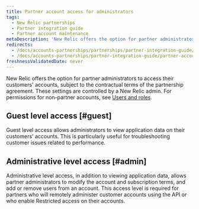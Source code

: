 ```yaml
---
title: Partner account access for administrators
tags:
  - New Relic partnerships
  - Partner integration guide
  - Partner account maintenance
metaDescription: 'New Relic offers the option for partner administrators to access their customers'' accounts, subject to the contractual terms of the partnership agreement.'
redirects:
  - /docs/accounts-partnerships/partnerships/partner-integration-guide/account-access-administrators
  - /docs/accounts-partnerships/partner-integration-guide/partner-account-maintenance/account-access-administrators
freshnessValidatedDate: never
---
```


New Relic offers the option for partner administrators to access their customers' accounts, subject to the contractual terms of the partnership agreement. These settings are controlled by a New Relic admin. For permissions for non-partner accounts, see [Users and roles](/docs/accounts-partnerships/accounts/account-billing-usage/users-roles).

## Guest level access [#guest]

Guest level access allows administrators to view application data on their customers' accounts. This is particularly useful for troubleshooting customer issues related to performance.

## Administrative level access [#admin]

Administrative level access, in addition to viewing application data, allows partner administrators to modify the account and subscription terms, and add or remove users from an account. This access level is required for partners who will remotely administer customer accounts using the API or who enable Restricted access on their accounts.
